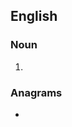 ==English==

===Noun===
{{head|en|noun plural form}}

# {{plural of|leftist|lang=en}}

===Anagrams===
* {{anagrams|en|stiflest}}